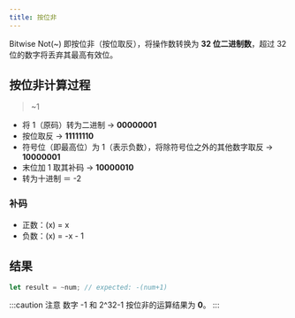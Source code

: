 ```yaml
---
title: 按位非
---
```



Bitwise Not(~) 即按位非（按位取反），将操作数转换为 **32 位二进制数**，超过 32 位的数字将<TH>丢弃其最高有效位</TH>。

## 按位非计算过程

> ~1

- 将 1（原码）转为二进制 -> **00000001**
- 按位取反 -> **11111110**
- 符号位（即最高位）为 1（表示负数），将除符号位之外的其他数字取反 -> **10000001**
- 末位加 1 取其补码 -> **10000010**
- 转为十进制 ＝ -2

### 补码

- 正数：(x) = x
- 负数：(x) = -x - 1

## 结果

```javascript
let result = ~num; // expected: -(num+1)
```

:::caution 注意
数字 -1 和 2^32-1 按位非的运算结果为 **0**。
:::
